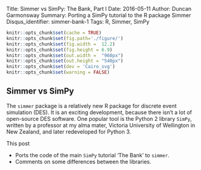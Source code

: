 Title: Simmer vs SimPy: The Bank, Part I
Date: 2016-05-11
Author: Duncan Garmonsway
Summary: Porting a SimPy tutorial to the R package Simmer
Disqus_identifier: simmer-bank-1
Tags: R, Simmer, SimPy

```r
knitr::opts_chunk$set(cache = TRUE)
knitr::opts_chunk$set(fig.path='./figure/')
knitr::opts_chunk$set(fig.width =  12.2)
knitr::opts_chunk$set(fig.height = 6.9)
knitr::opts_chunk$set(out.width =  "960px")
knitr::opts_chunk$set(out.height = "540px")
knitr::opts_chunk$set(dev = 'Cairo_svg')
knitr::opts_chunk$set(warning = FALSE)
```

## Simmer vs SimPy

The `simmer` package is a relatively new R package for discrete event simulation
(DES).  It is an exciting development, because there isn't a lot of open-source
DES software.  One popular tool is the Python 2 library `SimPy`, written by a
professor at my alma mater, Victoria University of Wellington in New Zealand,
and later redeveloped for Python 3.

This post

* Ports the code of the main `SimPy` tutorial 'The Bank' to `simmer`.
* Comments on some differences between the libraries.

